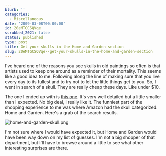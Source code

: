 ```yaml
---
blurb: ''
categories:
  - Miscellaneous
date: '2009-03-08T00:00:00'
id: 20eMTGCSQVqe
scrubbed_2021: false
status: published
type: post
title: Get your skulls in the Home and Garden section
slug: 20eMTGCSQVqe--get-your-skulls-in-the-home-and-garden-section
---
```


I've heard one of the reasons you see skulls in old paintings so
often is that artists used to keep one around as a reminder of
their mortality. This seems like a good idea to me. Following along
the line of making sure that you live every day to its fullest and
to try not to let the little things get to you. So, I went in
search of a skull. They are really cheap these days. Like under
$10.

The one I ended up with is
[this one](http://tr.im/h8YB "Grinning Skull"). It's very well
detailed but a little smaller than I expected. No big deal, I
really like it. The funniest part of the shopping experience to me
was where Amazon had the skull categorized: Home and Garden. Here's
a grab of the search results.

  
![home-and-garden-skull.png](http://www.alanwsmith.com/blog/wp-content/uploads/2009/03/home-and-garden-skull.png)

I'm not sure where I would have expected it, but Home and Garden
would have been way down on my list of guesses. I'm not a big
shopper of that department, but I'll have to browse around a little
to see what other interesting surprises are there.
